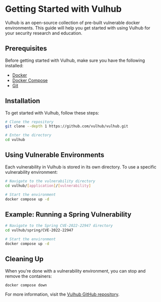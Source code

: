 # Getting Started with Vulhub

Vulhub is an open-source collection of pre-built vulnerable docker environments. This guide will help you get started with using Vulhub for your security research and education.

## Prerequisites

Before getting started with Vulhub, make sure you have the following installed:

- [Docker](https://www.docker.com/get-started)
- [Docker Compose](https://docs.docker.com/compose/install/)
- [Git](https://git-scm.com/downloads)

## Installation

To get started with Vulhub, follow these steps:

```bash
# Clone the repository
git clone --depth 1 https://github.com/vulhub/vulhub.git

# Enter the directory
cd vulhub
```

## Using Vulnerable Environments

Each vulnerability in Vulhub is stored in its own directory. To use a specific vulnerability environment:

```bash
# Navigate to the vulnerability directory
cd vulhub/[application]/[vulnerability]

# Start the environment
docker compose up -d
```

## Example: Running a Spring Vulnerability

```bash
# Navigate to the Spring CVE-2022-22947 directory
cd vulhub/spring/CVE-2022-22947

# Start the environment
docker compose up -d
```

## Cleaning Up

When you're done with a vulnerability environment, you can stop and remove the containers:

```bash
docker compose down
```

For more information, visit the [Vulhub GitHub repository](https://github.com/vulhub/vulhub). 
